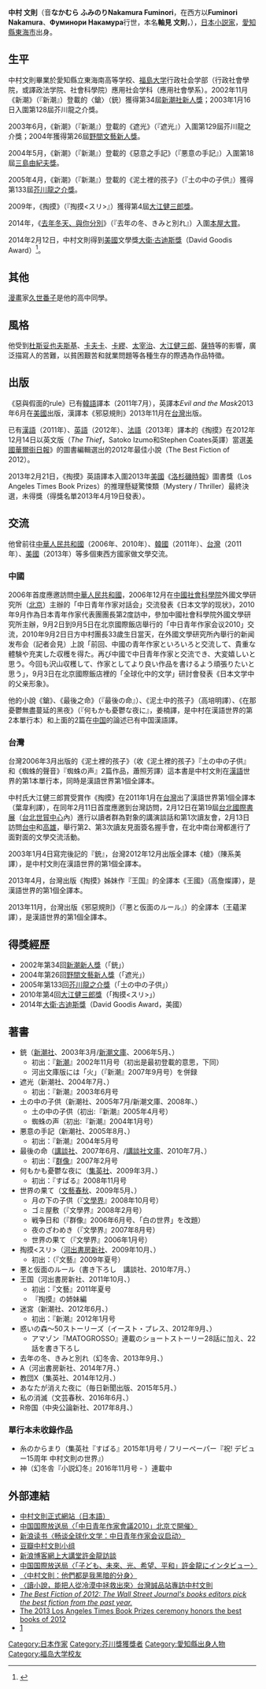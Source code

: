 {{Infobox writer
| name          = 中村 文則<br />（なかむら ふみのり）
| image         = Nakamura Fuminori.JPG
| image_size    = 
| caption       = （2013年）
| pseudonym     = 
| birth_name    = 
| birth_date    = {{生年月日と年齢|1977|9|2}}
| birth_place   = {{JPN}}・[[愛知県|愛知県]][[東海市_(日本)|東海市]]
| death_date    = 
| death_place   = 
| resting_place = 
| occupation    = [[小説家|小説家]]
| language      = [[日語|日語]]
| nationality   = {{JPN}}
| education     = [[学士|学士]]
| alma_mater    = [[福島大学|福島大学]]行政社会学部
| period        = 2002年 -
| genre         = [[小説|小説]]
| subject       = 
| movement      = 
| notable_works = 『銃』（2002年）<br />『土の中の子供』（2005年）<br />『掏摸』（2009年）
| awards        = [[新潮新人獎|新潮新人獎]]（2002年）<br />[[野間文芸新人獎|野間文芸新人獎]]（2004年）<br />[[芥川龍之介獎|芥川龍之介獎]]（2005年）<br />[[大江健三郎獎|大江健三郎獎]]（2010年）
| spouse        = 
| partner       = 
| children      = 
| relatives     = 
| influences    = 
| influenced    = 
| signature     = 
| website       = 
| misc          = 
}}
'''中村 文則'''（音'''なかむら ふみのりNakamura Fuminori'''，在西方以'''Fuminori Nakamura'''、'''Фуминори Накамура'''行世，本名'''軸見 文則'''，{{bd|1977年|9月2日|||catIdx=Nakamura Fuminori}}），[[日本|日本]][[小説家|小説家]]，[[愛知縣|愛知縣]][[東海市_(日本)|東海市]]出身。

==生平==
中村文則畢業於愛知縣立東海南高等学校、[[福島大学|福島大学]]行政社会学部（行政社會學院，或譯政法学院、社會科學院）應用社会学科（應用社會學系）。2002年11月《新潮》（『新潮』）登載的〈鎗〉（銃）獲得第34屆[[新潮社新人獎|新潮社新人獎]]；2003年1月16日入圍第128屆芥川龍之介獎。

2003年6月，《新潮》（『新潮』）登載的《遮光》（『遮光』）入圍第129屆芥川龍之介獎；2004年獲得第26屆[[野間文藝新人獎|野間文藝新人獎]]。

2004年5月，《新潮》（『新潮』）登載的《惡意之手記》（『悪意の手記』）入圍第18屆[[三島由紀夫獎|三島由紀夫獎]]。

2005年4月，《新潮》（『新潮』）登載的《泥土裡的孩子》（『土の中の子供』）獲得第133屆[[芥川龍之介獎|芥川龍之介獎]]。

2009年，《掏摸》（『掏摸<スリ>』）獲得第4屆[[大江健三郎獎|大江健三郎獎]]。

2014年，《[[去年冬天、與你分別|去年冬天、與你分別]]》（『去年の冬、きみと別れ』）入圍[[本屋大賞|本屋大賞]]。

2014年2月12日，中村文則得到[[美國|美國]]文學獎[[大衛·古迪斯獎|大衛·古迪斯獎]]（David Goodis Award）<ref>{{Cite web |url=http://www.noircon.info/2014/02/as-seen-in-international-association-of.html |title=As Seen in International Association of Crime Writers Weekly E-News - NoirCon 2014 |accessdate=2014-03-06 |archive-date=2014-02-22 |archive-url=https://web.archive.org/web/20140222162658/http://www.noircon.info/2014/02/as-seen-in-international-association-of.html |dead-url=no }}</ref>。

==其他==
[[漫畫|漫畫]]家[[久世番子|久世番子]]是他的高中同學。

==風格==
他受到[[杜斯妥也夫斯基|杜斯妥也夫斯基]]、[[卡夫卡|卡夫卡]]、[[卡繆|卡繆]]、[[太宰治|太宰治]]、[[大江健三郎|大江健三郎]]、[[薩特|薩特]]等的影響，廣泛描寫人的苦難，以貧困艱苦和就業問題等各種生存的際遇為作品特徵。

==出版==
《惡與假面的rule》已有[[韓語|韓語]]譯本（2011年7月），英譯本''Evil and the Mask''2013年6月在[[美國|美國]]出版，漢譯本《邪惡規則》2013年11月在[[台灣|台灣]]出版。

已有[[漢語|漢語]]（2011年）、[[英語|英語]]（2012年）、[[法語|法語]]（2013年）譯本的《掏摸》在2012年12月14日以英文版（''The Thief''，Satoko Izumo和Stephen Coates英譯）當選[[美國|美國]][[華爾街日報|華爾街日報]]》的圖書編輯選出的2012年最佳小說（The Best Fiction of 2012）。

2013年2月21日，《掏摸》英語譯本入圍2013年[[美國|美國]]《[[洛杉磯時報|洛杉磯時報]]》圖書獎（Los Angeles Times Book Prizes）的推理懸疑驚悚類（Mystery / Thriller）最終決選，未得獎（得獎名單2013年4月19日發表）。

==交流==
他曾前往[[中華人民共和國|中華人民共和國]]（2006年、2010年）、[[韓國|韓國]]（2011年）、[[台灣|台灣]]（2011年）、[[美國|美國]]（2013年）等多個東西方國家做文學交流。


===中國===
2006年首度應邀訪問[[中華人民共和國|中華人民共和國]]，2006年12月在[[中國社會科學院|中國社會科學院]]外國文學研究所（[[北京|北京]]）主辦的「中日青年作家对話会」交流發表《日本文学的现状》，2010年9月作為日本青年作家代表團團長第2度訪中，參加中國社會科學院外國文學研究所主辦，9月2日到9月5日在北京國際飯店舉行的「中日青年作家会议2010」交流，2010年9月2日日方中村團長33歲生日當天，在外國文學研究所內舉行的新闻发布会（記者会見）上說「前回、中國の青年作家といろいろと交流して、貴重な體験や充実した収穫を得た。再び中國で中日青年作家と交流でき、大変嬉しいと思う。今回も沢山収穫して、作家としてより良い作品を書けるよう頑張りたいと思う」，9月3日在北京國際飯店裡的「全球化中的文学」研討會發表《日本文学中的父亲形象》。

他的小說《鎗》、《最後之命》（『最後の命』）、《泥土中的孩子》（高培明譯）、《在那憂鬱無盡蔓延的黑夜》（『何もかも憂鬱な夜に』，姜楠譯，是中村在漢語世界的第2本單行本）和上面的2篇在[[中国|中国]]的論述已有中国漢語譯。

===台灣===
台灣2006年3月出版的《泥土裡的孩子》（收《泥土裡的孩子》『土の中の子供』和《蜘蛛的聲音》『蜘蛛の声』2篇作品，蕭照芳譯）這本書是中村文則在[[漢語|漢語]]世界的第1本單行本，同時是漢語世界第1個全譯本。

中村氏大江健三郎賞受賞作《掏摸》在2011年1月在[[台灣|台灣]]出了漢語世界第1個全譯本（葉韋利譯），在同年2月11日首度應邀到台灣訪問，2月12日在第19屆[[台北國際書展|台北國際書展]]（[[台北世貿中心|台北世貿中心]]內）進行以讀者群為對象的講演談話和第1次讀友會，2月13日訪問[[台中|台中]]和[[高雄|高雄]]，舉行第2、第3次讀友見面簽名握手會，在北中南台灣都進行了面對面的文學交流活動。

2003年1月4日寫完後記的『銃』，台灣2012年12月出版全譯本《槍》（陳系美譯），是中村文則在漢語世界的第1個全譯本。

2013年4月，台灣出版《掏摸》姊妹作『王国』的全譯本《王國》（高詹燦譯），是漢語世界的第1個全譯本。

2013年11月，台灣出版《邪惡規則》（『悪と仮面のルール』）的全譯本（王蘊潔譯），是漢語世界的第1個全譯本。

==得獎經歷==
*2002年第34回[[新潮新人獎|新潮新人獎]]（「銃」） 
*2004年第26回[[野間文藝新人獎|野間文藝新人獎]]（「遮光」） 
*2005年第133回[[芥川龍之介獎|芥川龍之介獎]]（「土の中の子供」） 
*2010年第4回[[大江健三郎獎|大江健三郎獎]]（「掏摸<スリ>」） 
*2014年[[大衛·古迪斯獎|大衛·古迪斯獎]]（David Goodis Award，美國）

==著書==
*銃（[[新潮社|新潮社]]、2003年3月/[[新潮文庫|新潮文庫]]、2006年5月、{{ISBN|978-4101289519}}）
**初出：『[[新潮|新潮]]』2002年11月号（初出是最初登載的意思，下同）
**河出文庫版には「火」（『新潮』2007年9月号）を併録
*遮光（新潮社、2004年7月、{{ISBN|978-4104588022}}）
**初出：『新潮』2003年6月号
*土の中の子供（新潮社、2005年7月/新潮文庫、2008年、{{ISBN|978-4101289526}}）
**土の中の子供（初出:『新潮』2005年4月号）
**蜘蛛の声（初出:『新潮』2004年1月号）
*悪意の手記（新潮社、2005年8月、{{ISBN|978-4104588039}}）
**初出：『新潮』2004年5月号
*最後の命（[[講談社|講談社]]、2007年6月、{{ISBN|978-4062139595}}/[[講談社文庫|講談社文庫]]、2010年7月、{{ISBN|978-4-06-276702-6}}）
**初出：『[[群像|群像]]』2007年2月号
*何もかも憂鬱な夜に（[[集英社|集英社]]、2009年3月、{{ISBN|978-4087712872}}）
**初出：『すばる』2008年11月号
*世界の果て（[[文藝春秋|文藝春秋]]、2009年5月、{{ISBN|978-4163279404}}）
**月の下の子供（『[[文學界|文學界]]』2008年10月号）
**ゴミ屋敷（『文學界』2008年2月号）
**戦争日和（『群像』2006年6月号、「白の世界」を改題）
**夜のざわめき（『文學界』2007年8月号）
**世界の果て（『文學界』2006年1月号）
*掏摸<スリ>（[[河出書房新社|河出書房新社]]、2009年10月、{{ISBN|978-4309019413}}）
**初出：（『文藝』2009年夏号）
*悪と仮面のルール（書き下ろし　講談社、2010年7月、{{ISBN|978-4062163705}}）
*王国（河出書房新社、2011年10月、{{ISBN|978-4309020693}}）
**初出：『文藝』2011年夏号
**『掏摸』の姉妹編
*迷宮（新潮社、2012年6月、{{ISBN|978-4104588053}}）
**初出：『新潮』2012年1月号
*惑いの森～50ストーリーズ（イースト・プレス、2012年9月、{{ISBN|978-4781608648}}）
**アマゾン『MATOGROSSO』連載のショートストーリー28話に加え、22話を書き下ろし
*去年の冬、きみと別れ（幻冬舎、2013年9月、{{ISBN|978-4344024571}}）
*A（河出書房新社、2014年7月、{{ISBN|978-4309023021}}）
*教団X（集英社、2014年12月、{{ISBN|978-4087715903}}）
*あなたが消えた夜に（毎日新聞出版、2015年5月、{{ISBN|978-4620108179}}）
*私の消滅（文芸春秋、2016年6月、{{ISBN|978-4163904719}}）
*R帝国（中央公論新社、2017年8月、{{ISBN|978-4120050008}}）

===單行本未收錄作品===
*糸のからまり（集英社『すばる』2015年1月号 / フリーペーパー『祝! デビュー15周年 中村文則の世界』）
*神（幻冬舎『小説幻冬』2016年11月号 - ）連載中



==外部連結==
*[http://www.nakamurafuminori.jp/ 中村文則正式網站（日本語）]{{Wayback|url=http://www.nakamurafuminori.jp/ |date=20111223062204 }}
*[https://web.archive.org/web/20101030025731/http://japanese.cri.cn/881/2010/09/02/201s163301.htm 中国国際放送局〈「中日青年作家會議2010」北京で開催〉]
*[http://book.sina.com.cn/news/c/2010-09-03/1537272721.shtml 新浪读书〈畅谈全球化文学：中日青年作家会议启动〉]{{Wayback|url=http://book.sina.com.cn/news/c/2010-09-03/1537272721.shtml |date=20160304185545 }}
*[http://www.douban.com/group/115148/ 豆瓣中村文則小组]{{Wayback|url=http://www.douban.com/group/115148/ |date=20090305122556 }}
*[http://blog.sina.com.cn/lm/8/2010/0917/159798.html 新浪博客網上大講堂許金龍訪談]{{Wayback|url=http://blog.sina.com.cn/lm/8/2010/0917/159798.html |date=20190220204353 }}
*[https://web.archive.org/web/20120602145318/http://japanese.cri.cn/1041/2010/09/30/201s164639.htm 中国国際放送局〈「子ども、未來、光、希望、平和」許金龍にインタビュー〉]
*[http://mag.udn.com/mag/reading/storypage.jsp?f_MAIN_ID=388&f_SUB_ID=4699&f_ART_ID=302387 〈中村文則：他們都是我黑暗的分身〉]
*[http://stn.eslite.com/Article.aspx?id=1055 〈讀小說，能把人從冷漠中拯救出來〉台灣誠品站專訪中村文則]{{Wayback|url=http://stn.eslite.com/Article.aspx?id=1055 |date=20160305034026 }}
*[http://online.wsj.com/article/SB10001424127887324481204578179520370339826.html  ''The Best Fiction of 2012: The Wall Street Journal's books editors pick the best fiction from the past year.'']{{Wayback|url=http://online.wsj.com/article/SB10001424127887324481204578179520370339826.html |date=20130106105505 }}
*[https://web.archive.org/web/20170610035033/http://events.latimes.com/bookprizes/ The 2013 Los Angeles Times Book Prizes ceremony honors the best books of 2012]
*[https://web.archive.org/web/20140222162658/http://www.noircon.info/2014/02/as-seen-in-international-association-of.html]

{{DEFAULTSORT:Nakamura Fuminori}}
[[Category:日本作家|Category:日本作家]]
[[Category:芥川獎獲獎者|Category:芥川獎獲獎者]]
[[Category:愛知縣出身人物|Category:愛知縣出身人物]]
[[Category:福岛大学校友|Category:福岛大学校友]]